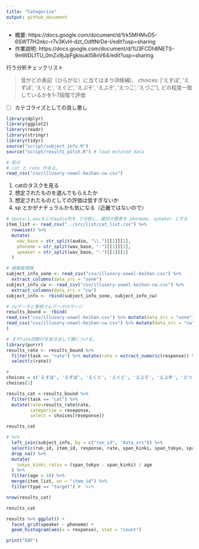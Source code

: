 ```yaml
---
title: "Categorize"
output: github_document
---
```


- 概要: https://docs.google.com/document/d/1rk5MHMvD5-6SWT7H2nkc-r7v3KvH-dzt_OdftNrDe-I/edit?usp=sharing
- 作業説明: https://docs.google.com/document/d/1U3FCDh8NETS-9mWDLfTU_0mZx9jJpFgkisukI58nV64/edit?usp=sharing

行う分析チェックリスト

> 音がどの表記（ひらがな）に当てはまり(8候補)、
> choices: ['えすぽ', 'えずぼ', 'えくと', 'えぐど', 'えぷそ', 'えぶぞ', 'えつこ', 'えづご'],
> どの程度一致しているかを1--7段階で評価

- [ ] カテゴライズとしての良し悪し

```r
library(dplyr)
library(ggplot2)
library(readr)
library(stringr)
library(tidyr)
source("script/subject_info.R")
source("script/results_pitch.R") # load mutated data
```
```r
# 前の
# cat と rate がある。
read_csv("csv/illusory-vowel-keihan-cw.csv")
```

1. catのタスクを見る
  1. 想定されたものを選んでもらえたか
  1. 想定されたものとしての評価は低すぎないか
  1. sp とかがナチュラルかも気になる（近畿ではないので）

```r
# epuso-1.wavなどのaudio列を.で分割し、最初の要素を phoneme, speaker とする
item_list <- read_csv("../src/list/cat_list.csv") %>%
  rowwise() %>%
  mutate(
    wav_base = str_split(audio, "\\.")[[1]][1],
    phoneme = str_split(wav_base, "-")[[1]][1],
    speaker = str_split(wav_base, "-")[[1]][2]
  )

# 被験者情報
subject_info_sone <- read_csv("csv/illusory-vowel-keihan.csv") %>%
  extract_columns(data_src = "sone")
subject_info_cw <- read_csv("csv/illusory-vowel-keihan-cw.csv") %>%
  extract_columns(data_src = "cw")
subject_info <- rbind(subject_info_sone, subject_info_cw)

# cwデータと曽根さんデータのマージ
results_bound =  rbind(
read_csv("csv/illusory-vowel-keihan.csv") %>% mutate(data_src = "sone"),
read_csv("csv/illusory-vowel-keihan-cw.csv") %>% mutate(data_src = "cw")
)

# まずrate同数行を抜き出して横につける。
library(purrr)
results_rate <- results_bound %>% 
  filter(task == "rate") %>% mutate(rate = extract_numeric(response)) %>% 
  select(c(rate))

# 
choices = c('えすぽ', 'えずぼ', 'えくと', 'えぐど', 'えぷそ', 'えぶぞ', 'えつこ', 'えづご')
choices[1]

results_cat <-results_bound %>% 
  filter(task == "cat") %>%
  mutate(rate=results_rate$rate,
         categorize = reseponse,
         select = choices[reseponse])

results_cat

# %>% 
  left_join(subject_info, by = c("run_id", "data_src")) %>%
  select(c(run_id, item_id, response, rate, span_kinki, span_tokyo, span_unknown, age, data_src, type)) %>%
  drop_na() %>%
  mutate(
    tokyo_kinki_ratio = (span_tokyo - span_kinki) / age
  ) %>%
  filter(age > 18) %>%
  merge(item_list, on = "item_id") %>%
  filter(type == "target") #  %>%

nrow(results_cat)

results_cat
```



```r
results %>% ggplot() +
  facet_grid(speaker ~ phoneme) +
  geom_histogram(aes(x = response), stat = "count")
```

```r
print("EOF")
```
